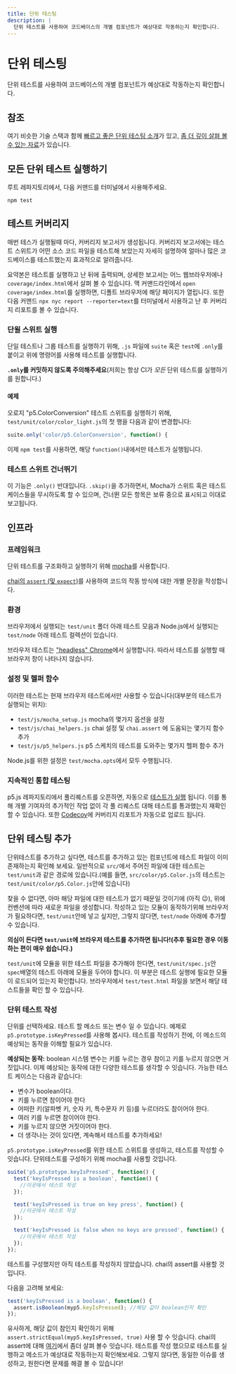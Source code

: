 ```yaml
---
title: 단위 테스팅
description: |
  단위 테스트를 사용하여 코드베이스의 개별 컴포넌트가 예상대로 작동하는지 확인합니다.
---
```

# 단위 테스팅

단위 테스트를 사용하여 코드베이스의 개별 컴포넌트가 예상대로 작동하는지 확인합니다.

## 참조

여기 비슷한 기술 스택과 함께 [빠르고 좋은 단위 테스팅 소개](https://codeburst.io/javascript-unit-testing-using-mocha-and-chai-1d97d9f18e71)가 있고, [좀 더 깊이 살펴 볼수 있는 자료](https://blog.logrocket.com/a-quick-and-complete-guide-to-mocha-testing-d0e0ea09f09d)가 있습니다.

## 모든 단위 테스트 실행하기

루트 레파지토리에서, 다음 커맨드를 터미널에서 사용해주세요.

```shellsession
npm test
```

## 테스트 커버리지

매번 테스가 실행될때 마다, 커버리지 보고서가 생성됩니다. 커버리지 보고서에는 테스트 스위트가 어떤 소스 코드 파일을 테스트해 보았는지 자세히 설명하여 얼마나 많은 코드베이스를 테스트했는지 효과적으로 알려줍니다.

요약본은 테스트를 실행하고 난 뒤에 출력되며, 상세한 보고서는 어느 웹브라우저에나 `coverage/index.html`에서 살펴 볼 수 있습니다. 맥 커맨드라인에서 `open coverage/index.html`를 실행하면, 디폴트 브라우저에 해당 페이지가 열립니다. 또한 다음 커맨드 `npx nyc report --reporter=text`를 터미널에서 사용하고 난 후 커버리지 리포트를 볼 수 있습니다.

### 단윌 스위트 실행

단일 테스트나 그룹 테스트를 실행하기 위해, `.js` 파일에 `suite` 혹은 `test`에 `.only`를 붙이고 위에 명령어를 사용해 테스트를 실행합니다.

**`.only`를 커밋하지 않도록 주의해주세요**(저희는 항상 CI가 *모든* 단위 테스트를 실행하기를 원합니다.)

#### 예제

오로지 "p5.ColorConversion" 테스트 스위트를 실행하기 위해, `test/unit/color/color_light.js`의 첫 행을 다음과 같이 변경합니다:

```js
suite.only('color/p5.ColorConversion', function() {
```

이제 `npm test`를 사용하면, 해당 `function()`내에서만 테스트가 실행됩니다.

### 테스트 스위트 건너뛰기

이 기능은 `.only()` 반대입니다. `.skip()`을 추가하면서, Mocha가 스위트 혹은 테스트 케이스들을 무시하도록 할 수 있으며, 건너뛴 모든 항목은 보류 중으로 표시되고 이대로 보고됩니다.

## 인프라

### 프레임워크

단위 테스트를 구조화하고 실행하기 위해 [mocha](https://mochajs.org)를 사용합니다.

[chai의 `assert` (및 `expect`)](https://www.chaijs.com/api/assert/)를 사용하여 코드의 작동 방식에 대한 개별 문장을 작성합니다.

### 환경

브라우저에서 실행되는 `test/unit` 폴더 아래 테스트 모음과 Node.js에서 실행되는 `test/node` 아래 테스트 컬렉션이 있습니다.

브라우저 테스트는 ["headless" Chrome](https://developers.google.com/web/updates/2017/06/headless-karma-mocha-chai)에서 실행합니다. 따라서 테스트를 실행할 때 브라우저 창이 나타나지 않습니다.

### 설정 및 헬퍼 함수

이러한 테스트는 현재 브라우저 테스트에서만 사용할 수 있습니다(대부분의 테스트가 실행되는 위치):

* `test/js/mocha_setup.js`  mocha의 몇가지 옵션을 설정
* `test/js/chai_helpers.js` chai 설정 및 `chai.assert` 에 도움되는 몇가지 함수 추가
* `test/js/p5_helpers.js` p5 스케치의 테스트를 도와주는 몇가지 헬퍼 함수 추가

Node.js를 위한 설정은 `test/mocha.opts`에서 모두 수행됩니다.

### 지속적인 통합 테스팅

p5.js 레파지토리에서 풀리퀘스트를 오픈하면, 자동으로 [테스트가 실행](ttps://github.com/processing/p5.js/actions) 됩니다. 이를 통해 개별 기여자의 추가적인 작업 없이 각 풀 리퀘스트 대해 테스트를 통과했는지 재확인할 수 있습니다. 또한 [Codecov](https://codecov.io/github/processing/p5.js)에 커버리지 리포트가 자동으로 업로드 됩니다.

## 단위 테스팅 추가

단위테스트를 추가하고 싶다면, 테스트를 추가하고 있는 컴포넌트에 테스트 파일이 이미 존재하는지 확인해 보세요. 일반적으로 `src/`에서 주어진 파일에 대한 테스트는 `test/unit`과 같은 경로에 있습니다.(예를 들면, `src/color/p5.Color.js`의 테스트는 `test/unit/color/p5.Color.js`안에 있습니다)

찾을 수 없다면, 아마 해당 파일에 대한 테스트가 없기 때문일 것이기에 (아직 😉), 위에 컨벤션에 따라 새로운 파일을 생성합니다. 작성하고 있는 모듈이 동작하기위해 브라우저가 필요하다면, `test/unit`안에 넣고 싶지만, 그렇지 않다면, `test/node` 아래에 추가할 수 있습니다.

**의심이 든다면 `test/unit`에 브라우저 테스트를 추가하면 됩니다!(추후 필요한 경우 이동하는 편이 매우 쉽습니다.)**

`test/unit`에 모듈을 위한 테스트 파일을 추가해야 한다면, `test/unit/spec.js`안 `spec`배열의 테스트 아래에 모듈을 두어야 합니다. 이 부분은 테스트 실행에 필요한 모듈이 로드되어 있는지 확인합니다. 브라우저에서 `test/test.html` 파일을 보면서 해당 테스트들을 확인 할 수 있습니다.

### 단위 테스트 작성

단위를 선택하세요. 테스트 할 메소드 또는 변수 일 수 있습니다. 예제로 `p5.prototype.isKeyPressed`를 사용해 봅시다. 테스트를 작성하기 전에, 이 메소드의 예상되는 동작을 이해할 필요가 있습니다.

**예상되는 동작:** boolean 시스템 변수는 키를 누르는 경우 참이고 키를 누르지 않으면 거짓입니다. 이제 예상되는 동작에 대한 다양한 테스트를 생각할 수 잇습니다. 가능한 테스트 케이스는 다음과 같습니다:

* 변수가 boolean이다.
* 키를 누르면 참이어야 한다
* 어떠한 키(알파벳 키, 숫자 키, 특수문자 키 등)를 누르더라도 참이어야 한다.
* 여러 키를 누르면 참이어야 한다.
* 키를 누르지 않으면 거짓이어야 한다.
* 더 생각나는 것이 있다면, 계속해서 테스트를 추가하세요!

`p5.prototype.isKeyPressed`를 위한 테스트 스위트를 생성하고, 테스트를 작성할 수 잇습니다. 단위테스트를 구성하기 위해 mocha를 사용할 것입니다.

```js
suite('p5.prototype.keyIsPressed', function() {
  test('keyIsPressed is a boolean', function() {
    //이곳에서 테스트 작성
  });

  test('keyIsPressed is true on key press', function() {
    //이곳에서 테스트 작성
  });

  test('keyIsPressed is false when no keys are pressed', function() {
    //이곳에서 테스트 작성
  });
});
```

테스트를 구성했지만 아직 테스트를 작성하지 않았습니다. chai의 assert를 사용할 것입니다.

다음을 고려해 보세요:

```js
test('keyIsPressed is a boolean', function() {
  assert.isBoolean(myp5.keyIsPressed); //해당 값이 boolean인지 확인
});
```

유사하게, 해당 값이 참인지 확인하기 위해 `assert.strictEqual(myp5.keyIsPressed, true)` 사용 할 수 잇습니다. chai의 assert에 대해 [여기](https://www.chaijs.com/api/assert/)에서 좀더 살펴 볼수 잇습니다. 테스트를 작성 했으므로 테스트를 실행하고 메소드가 예상대로 작동하는지 확인해보세요. 그렇지 않다면, 동일한 이슈를 생성하고, 원한다면 문제를 해결 볼 수 있습니다!
